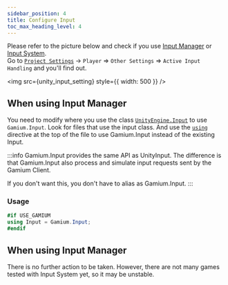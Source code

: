 ```yaml
---
sidebar_position: 4
title: Configure Input
toc_max_heading_level: 4
---
```



Please refer to the picture below and check if you use [Input Manager](https://docs.unity3d.com/Manual/class-InputManager.html) or [Input System](https://docs.unity3d.com/Packages/com.unity.inputsystem@latest).  
Go to [`Project Settings`](https://docs.unity3d.com/Manual/comp-ManagerGroup.html) -> `Player` => `Other Settings` => `Active Input Handling` and you'll find out.

<img src={unity_input_setting} style={{ width: 500 }} />

## When using Input Manager

You need to modify where you use the class [`UnityEngine.Input`](https://docs.unity3d.com/ScriptReference/Input.html) to use `Gamium.Input`.
Look for files that use the input class. And use the [`using`](https://learn.microsoft.com/en-us/dotnet/csharp/language-reference/keywords/using-directive) directive at the top of the file to use Gamium.Input instead of the existing Input.

:::info
Gamium.Input provides the same API as UnityInput.
The difference is that Gamium.Input also process and simulate input requests sent by the Gamium Client.

If you don't want this, you don't have to alias as Gamium.Input.
:::

### Usage

```csharp
#if USE_GAMIUM
using Input = Gamium.Input;
#endif

```

## When using Input Manager

There is no further action to be taken. However, there are not many games tested with Input System yet, so it may be unstable.
